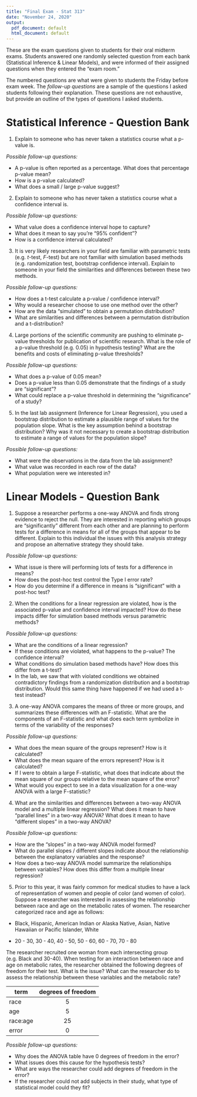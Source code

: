 ```yaml
---
title: "Final Exam - Stat 313"
date: "November 24, 2020"
output:
  pdf_document: default
  html_document: default
---
```


These are the exam questions given to students for their oral midterm exams. 
Students answered one randomly selected question from each bank (Statistical 
Inference & Linear Models), and were informed of their assigned questions when
they entered the "exam room." 

The numbered questions are what were given to students the Friday before exam 
week. The _follow-up questions_ are a sample of the questions I asked students 
following their explanation. These questions are not exhaustive, but provide an 
outline of the types of questions I asked students. 


# Statistical Inference - Question Bank 

1. Explain to someone who has never taken a statistics course what a p-value is. 

_Possible follow-up questions:_ 

- A p-value is often reported as a percentage. What does that percentage p-value mean?
- How is a p-value calculated? 
- What does a small / large p-value suggest? 


\vspace{0.25cm}

2. Explain to someone who has never taken a statistics course what a confidence interval is. 

_Possible follow-up questions:_ 

- What value does a confidence interval hope to capture?
- What does it mean to say you're "95% confident"? 
- How is a confidence interval calculated? 


\vspace{0.25cm}

3. It is very likely researchers in your field are familiar with parametric tests (e.g. $t$-test, $F$-test) but are not familiar with simulation based methods (e.g. randomization test, bootstrap confidence interval). Explain to someone in your field the similarities and differences between these two methods. 

_Possible follow-up questions:_ 

- How does a t-test calculate a p-value / confidence interval? 
- Why would a researcher choose to use one method over the other? 
- How are the data "simulated" to obtain a permutation distribution? 
- What are similarities and differences between a permutation distribution and a t-distribution?

\vspace{0.25cm}

4. Large portions of the scientific community are pushing to eliminate p-value thresholds for publication of scientific research. What is the role of a p-value threshold (e.g. 0.05) in hypothesis testing? What are the benefits and costs of eliminating p-value thresholds? 

_Possible follow-up questions:_ 

- What does a p-value of 0.05 mean?
- Does a p-value less than 0.05 demonstrate that the findings of a study are "significant"? 
- What could replace a p-value threshold in determining the "significance" of a study? 

\vspace{0.25cm}

5. In the last lab assignment (Inference for Linear Regression), you used a bootstrap distribution to estimate a plausible range of values for the population slope. What is the key assumption behind a bootstrap distribution? Why was it not necessary to create a bootstrap distribution to estimate a range of values for the population slope?

_Possible follow-up questions:_ 

- What were the observations in the data from the lab assignment? 
- What value was recorded in each row of the data?
- What population were we interested in? 

\vspace{0.25cm}

# Linear Models - Question Bank

\vspace{0.25cm}

1. Suppose a researcher performs a one-way ANOVA and finds strong evidence to reject the null. They are interested in reporting which groups are "significantly" different from each other and are planning to perform tests for a difference in means for all of the groups that appear to be different. Explain to this individual the issues with this analysis strategy and propose an alternative strategy they should take. 

_Possible follow-up questions:_ 

- What issue is there will performing lots of tests for a difference in means? 
- How does the post-hoc test control the Type I error rate? 
- How do you determine if a difference in means is "significant" with a post-hoc test?

\vspace{0.25cm}

2. When the conditions for a linear regression are violated, how is the associated p-value and confidence interval impacted? How do these impacts differ for simulation based methods versus parametric methods? 

_Possible follow-up questions:_ 

- What are the conditions of a linear regression?
- If these conditions are violated, what happens to the p-value? The confidence interval? 
- What conditions do simulation based methods have? How does this differ from a t-test? 
- In the lab, we saw that with violated conditions we obtained contradictory findings from a randomization distribution and a bootstrap distribution. Would this same thing have happened if we had used a t-test instead? 

\vspace{0.25cm}

3. A one-way ANOVA compares the means of three or more groups, and summarizes these differences with an F-statistic. What are the components of an F-statistic and what does each term symbolize in terms of the variability of the responses? 

_Possible follow-up questions:_ 

- What does the mean square of the groups represent? How is it calculated?
- What does the mean square of the errors represent? How is it calculated? 
- If I were to obtain a large F-statistic, what does that indicate about the mean square of our groups relative to the mean square of the error?
- What would you expect to see in a data visualization for a one-way ANOVA with a large F-statistic? 

\vspace{0.25cm}

4. What are the similarities and differences between a two-way ANOVA model and a multiple linear regression? What does it mean to have "parallel lines" in a two-way ANOVA? What does it mean to have "different slopes" in a two-way ANOVA?  

_Possible follow-up questions:_ 

- How are the "slopes" in a two-way ANOVA model formed? 
<!-- - What would you look for in a visualization of a two-way ANOVA model to decide if the "slopes" are different?  -->
- What do parallel slopes / different slopes indicate about the relationship between the explanatory variables and the response? 
- How does a two-way ANOVA model summarize the relationships between variables? How does this differ from a multiple linear regression? 

\vspace{0.25cm}

5. Prior to this year, it was fairly common for medical studies to have a lack of representation of women and people of color (and women of color). Suppose a researcher was interested in assessing the relationship between race and age on the metabolic rates of women. The researcher categorized race and age as follows: 

* Black, Hispanic, American Indian or Alaska Native, Asian, Native Hawaiian or Pacific Islander, White
 
* 20 - 30, 30 - 40, 40 - 50, 50 - 60, 60 - 70, 70 - 80

The researcher recruited one woman from each intersecting group (e.g. Black and 30-40).  When testing for an interaction between race and age on metabolic rates, the researcher obtained the following degrees of freedom for their test. What is the issue? What can the researcher do to assess the relationship between these variables and the metabolic rate?  

| term     | degrees of freedom  |  
| -------- |:-------------------:|  
| race     | 5  |  
| age      | 5  |  
| race:age | 25 |  
| error    | 0  | 

_Possible follow-up questions:_ 

- Why does the ANOVA table have 0 degrees of freedom in the error?
- What issues does this cause for the hypothesis tests?
- What are ways the researcher could add degrees of freedom in the error?
- If the researcher could not add subjects in their study, what type of statistical model could they fit? 